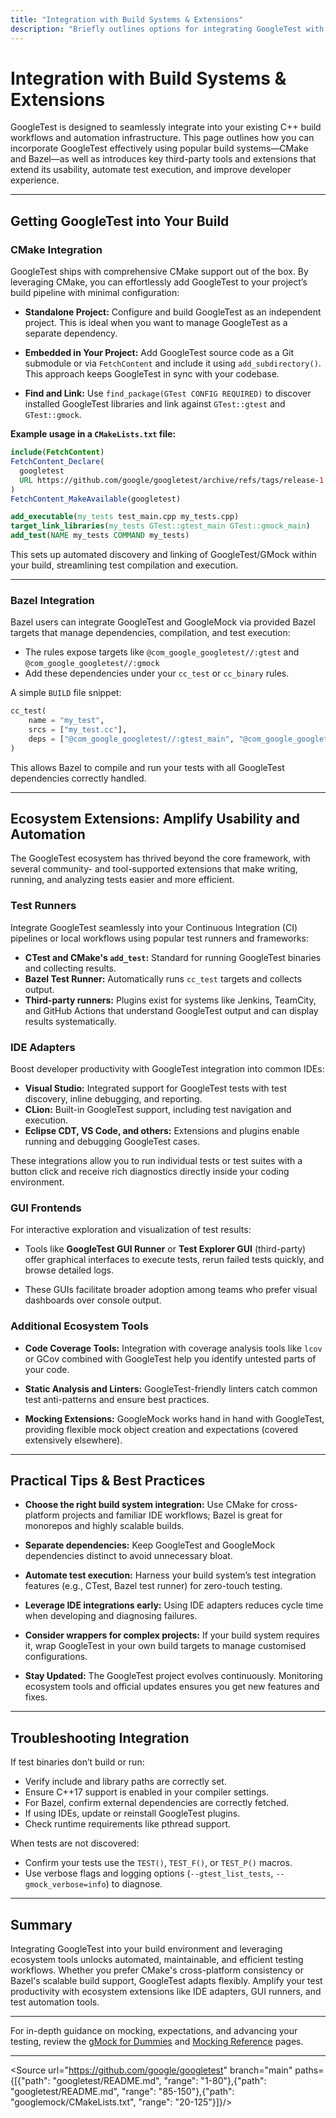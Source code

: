 ```yaml
---
title: "Integration with Build Systems & Extensions"
description: "Briefly outlines options for integrating GoogleTest with CMake, Bazel, and other popular build systems. Mentions key third-party tools and extensions from the ecosystem—such as test runners, IDE adapters, and GUI frontends—that amplify GoogleTest’s usability and automation."
---
```


# Integration with Build Systems & Extensions

GoogleTest is designed to seamlessly integrate into your existing C++ build workflows and automation infrastructure. This page outlines how you can incorporate GoogleTest effectively using popular build systems—CMake and Bazel—as well as introduces key third-party tools and extensions that extend its usability, automate test execution, and improve developer experience.

---

## Getting GoogleTest into Your Build

### CMake Integration

GoogleTest ships with comprehensive CMake support out of the box. By leveraging CMake, you can effortlessly add GoogleTest to your project’s build pipeline with minimal configuration:

- **Standalone Project:** Configure and build GoogleTest as an independent project. This is ideal when you want to manage GoogleTest as a separate dependency.

- **Embedded in Your Project:** Add GoogleTest source code as a Git submodule or via `FetchContent` and include it using `add_subdirectory()`. This approach keeps GoogleTest in sync with your codebase.

- **Find and Link:** Use `find_package(GTest CONFIG REQUIRED)` to discover installed GoogleTest libraries and link against `GTest::gtest` and `GTest::gmock`.


**Example usage in a `CMakeLists.txt` file:**

```cmake
include(FetchContent)
FetchContent_Declare(
  googletest
  URL https://github.com/google/googletest/archive/refs/tags/release-1.17.0.zip
)
FetchContent_MakeAvailable(googletest)

add_executable(my_tests test_main.cpp my_tests.cpp)
target_link_libraries(my_tests GTest::gtest_main GTest::gmock_main)
add_test(NAME my_tests COMMAND my_tests)
```

This sets up automated discovery and linking of GoogleTest/GMock within your build, streamlining test compilation and execution.

---

### Bazel Integration

Bazel users can integrate GoogleTest and GoogleMock via provided Bazel targets that manage dependencies, compilation, and test execution:

- The rules expose targets like `@com_google_googletest//:gtest` and `@com_google_googletest//:gmock`
- Add these dependencies under your `cc_test` or `cc_binary` rules.

A simple `BUILD` file snippet:

```python
cc_test(
    name = "my_test",
    srcs = ["my_test.cc"],
    deps = ["@com_google_googletest//:gtest_main", "@com_google_googletest//:gmock"],
)
```

This allows Bazel to compile and run your tests with all GoogleTest dependencies correctly handled.

---

## Ecosystem Extensions: Amplify Usability and Automation

The GoogleTest ecosystem has thrived beyond the core framework, with several community- and tool-supported extensions that make writing, running, and analyzing tests easier and more efficient.

### Test Runners

Integrate GoogleTest seamlessly into your Continuous Integration (CI) pipelines or local workflows using popular test runners and frameworks:

- **CTest and CMake's `add_test`:** Standard for running GoogleTest binaries and collecting results.
- **Bazel Test Runner:** Automatically runs `cc_test` targets and collects output.
- **Third-party runners:** Plugins exist for systems like Jenkins, TeamCity, and GitHub Actions that understand GoogleTest output and can display results systematically.


### IDE Adapters

Boost developer productivity with GoogleTest integration into common IDEs:

- **Visual Studio:** Integrated support for GoogleTest tests with test discovery, inline debugging, and reporting.
- **CLion:** Built-in GoogleTest support, including test navigation and execution.
- **Eclipse CDT, VS Code, and others:** Extensions and plugins enable running and debugging GoogleTest cases.

These integrations allow you to run individual tests or test suites with a button click and receive rich diagnostics directly inside your coding environment.

### GUI Frontends

For interactive exploration and visualization of test results:

- Tools like **GoogleTest GUI Runner** or **Test Explorer GUI** (third-party) offer graphical interfaces to execute tests, rerun failed tests quickly, and browse detailed logs.

- These GUIs facilitate broader adoption among teams who prefer visual dashboards over console output.

### Additional Ecosystem Tools

- **Code Coverage Tools:** Integration with coverage analysis tools like `lcov` or GCov combined with GoogleTest help you identify untested parts of your code.

- **Static Analysis and Linters:** GoogleTest-friendly linters catch common test anti-patterns and ensure best practices.

- **Mocking Extensions:** GoogleMock works hand in hand with GoogleTest, providing flexible mock object creation and expectations (covered extensively elsewhere).

---

## Practical Tips & Best Practices

- **Choose the right build system integration:** Use CMake for cross-platform projects and familiar IDE workflows; Bazel is great for monorepos and highly scalable builds.

- **Separate dependencies:** Keep GoogleTest and GoogleMock dependencies distinct to avoid unnecessary bloat.

- **Automate test execution:** Harness your build system’s test integration features (e.g., CTest, Bazel test runner) for zero-touch testing.

- **Leverage IDE integrations early:** Using IDE adapters reduces cycle time when developing and diagnosing failures.

- **Consider wrappers for complex projects:** If your build system requires it, wrap GoogleTest in your own build targets to manage customised configurations.

- **Stay Updated:** The GoogleTest project evolves continuously. Monitoring ecosystem tools and official updates ensures you get new features and fixes.

---

## Troubleshooting Integration

If test binaries don’t build or run:

- Verify include and library paths are correctly set.
- Ensure C++17 support is enabled in your compiler settings.
- For Bazel, confirm external dependencies are correctly fetched.
- If using IDEs, update or reinstall GoogleTest plugins.
- Check runtime requirements like pthread support.

When tests are not discovered:

- Confirm your tests use the `TEST()`, `TEST_F()`, or `TEST_P()` macros.
- Use verbose flags and logging options (`--gtest_list_tests`, `--gmock_verbose=info`) to diagnose.

---

## Summary

Integrating GoogleTest into your build environment and leveraging ecosystem tools unlocks automated, maintainable, and efficient testing workflows. Whether you prefer CMake's cross-platform consistency or Bazel's scalable build support, GoogleTest adapts flexibly. Amplify your test productivity with ecosystem extensions like IDE adapters, GUI runners, and test automation tools.

---

For in-depth guidance on mocking, expectations, and advancing your testing, review the [gMock for Dummies](../guides/getting-started/exploring-mock-objects.md) and [Mocking Reference](../api-reference/mocking-framework/mock-class-definition.md) pages.


---

<Source url="https://github.com/google/googletest" branch="main" paths={[{"path": "googletest/README.md", "range": "1-80"},{"path": "googletest/README.md", "range": "85-150"},{"path": "googlemock/CMakeLists.txt", "range": "20-125"}]}/>